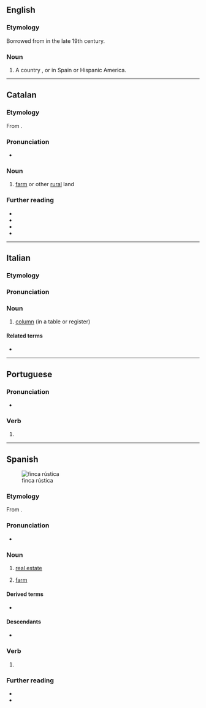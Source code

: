 {{also|fincá}}
==English==

===Etymology===
Borrowed from {{bor|en|es|finca}} in the late 19th century.

===Noun===
{{en-noun}}

# A country {{l|en|estate}}, {{l|en|farm}} or {{l|en|ranch}} in Spain or Hispanic America.

----

==Catalan==

===Etymology===
From {{bor|ca|es|finca}}.

===Pronunciation===
* {{ca-IPA}}

===Noun===
{{ca-noun|f}}

# [[farm]] or other [[rural]] land

===Further reading===
* {{R:IEC2}}
* {{R:GDLC}}
* {{R:DNV}}
* {{R:DCVB}}

----

==Italian==

===Etymology===
{{rfe|it}}

===Pronunciation===
{{it-pr|fìnca}}

===Noun===
{{it-noun|f}}

# [[column]] (in a table or register)

====Related terms====
* {{l|it|fincatura}}

----

==Portuguese==

===Pronunciation===
{{pt-IPA}}
* {{hyph|pt|fin|ca}}

===Verb===
{{head|pt|verb form}}

# {{pt-verb form of|fincar}}

----

==Spanish==
[[Image:Finca-CanFrareVerd-Ibiza.JPG|thumb|finca rústica]]

===Etymology===
From {{m|es|fincar}}.

===Pronunciation===
{{es-IPA}}
* {{audio|es|LL-Q1321 (spa)-AdrianAbdulBaha-finca.wav|Audio (Colombia)}}

===Noun===
{{es-noun|f}}

# [[real estate]] {{gloss|typically rural and surrounding land but also urban}}
#: {{syn|es|bien inmueble}}
# [[farm]]
#: {{syn|es|hacienda}}

====Derived terms====
* {{l|es|finquero}}

====Descendants====
* {{desc|ca|finca|bor=1}}

===Verb===
{{head|es|verb form}}

# {{es-verb form of|fincar}}

===Further reading===
* {{R:es:DRAE}}
* {{pedia|lang=es}}

{{C|es|Agriculture}}